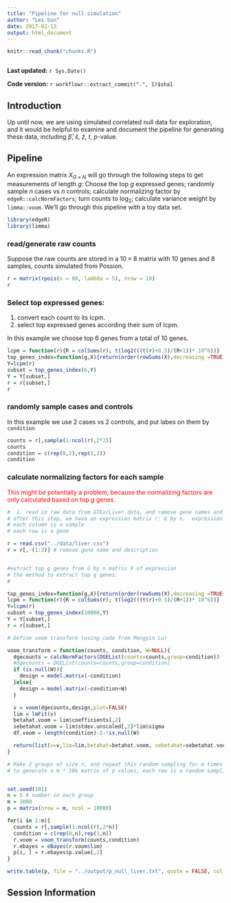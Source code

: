 ```yaml
---
title: "Pipeline for null simulation"
author: "Lei Sun"
date: 2017-02-13
output: html_document
---
```


```r
knitr::read_chunk("chunks.R")
```

```r
```

**Last updated:** `r Sys.Date()`

**Code version:** `r workflowr::extract_commit(".", 1)$sha1`

## Introduction

Up until now, we are using simulated correlated null data for exploration, and it would be helpful to examine and document the pipeline for generating these data, including $\hat\beta$, $\hat s$, $\hat z$, $t$, $p$-value.

## Pipeline

An expression matrix $X_{G \times N}$ will go through the following steps to get measurements of length $g$: Choose the top $g$ expressed genes; randomly sample $n$ cases vs $n$ controls; calculate normalizing factor by `edgeR::calcNormFactors`; turn counts to $\log_2$; calculate variance weight by `limma::voom`.  We'll go through this pipeline with a toy data set.

```r
library(edgeR)
library(limma)
```

### read/generate raw counts
Suppose the raw counts are stored in a $10 \times 8$ matrix with $10$ genes and $8$ samples, counts simulated from Possion.

```r
r = matrix(rpois(n = 80, lambda = 5), nrow = 10)
r
```

### Select top expressed genes:
1. convert each count to its lcpm.
2. select top expressed genes according their sum of lcpm.

In this example we choose top $6$ genes from a total of $10$ genes.

```r
lcpm = function(r){R = colSums(r); t(log2(((t(r)+0.5)/(R+1))* 10^6))}
top_genes_index=function(g,X){return(order(rowSums(X),decreasing =TRUE)[1:g])}
Y=lcpm(r)
subset = top_genes_index(6,Y)
Y = Y[subset,]
r = r[subset,]
r
```

### randomly sample cases and controls
In this example we use 2 cases vs 2 controls, and put labes on them by `condition`

```r
counts = r[,sample(1:ncol(r),2*2)]
counts
condition = c(rep(0,2),rep(1,2))
condition
```

### calculate normalizing factors for each sample
<span style="color:red">This might be potentially a problem, because the normalizing factors are only calculated based on top $g$ genes.</span>


```r
#  1. read in raw data from GTEx/Liver data, and remove gene names and sample indicators.
# after this step, we have an expression matrix r: G by n.  expression in integers.
# each column is a sample
# each row is a gene

r = read.csv("../data/liver.csv")
r = r[,-(1:2)] # remove gene name and description


#extract top g genes from G by n matrix X of expression
# the method to extract top g genes:
# 

top_genes_index=function(g,X){return(order(rowSums(X),decreasing =TRUE)[1:g])}
lcpm = function(r){R = colSums(r); t(log2(((t(r)+0.5)/(R+1))* 10^6))}
Y=lcpm(r)
subset = top_genes_index(10000,Y)
Y = Y[subset,]
r = r[subset,]

# Define voom transform (using code from Mengyin Lu)

voom_transform = function(counts, condition, W=NULL){
  dgecounts = calcNormFactors(DGEList(counts=counts,group=condition))
  #dgecounts = DGEList(counts=counts,group=condition)
  if (is.null(W)){
    design = model.matrix(~condition)
  }else{
    design = model.matrix(~condition+W)
  }

  v = voom(dgecounts,design,plot=FALSE)
  lim = lmFit(v)
  betahat.voom = lim$coefficients[,2]
  sebetahat.voom = lim$stdev.unscaled[,2]*lim$sigma
  df.voom = length(condition)-2-!is.null(W)

  return(list(v=v,lim=lim,betahat=betahat.voom, sebetahat=sebetahat.voom, df=df.voom, v=v))
}

# Make 2 groups of size n, and repeat this random sampling for m times
# to generate a m * 10k matrix of p values, each row is a random sampling of 10k null genes.


set.seed(101)
n = 5 # number in each group
m = 1000
p = matrix(nrow = m, ncol = 10000)

for(i in 1:m){
  counts = r[,sample(1:ncol(r),2*n)]
  condition = c(rep(0,n),rep(1,n))
  r.voom = voom_transform(counts,condition)
  r.ebayes = eBayes(r.voom$lim)
  p[i, ] = r.ebayes$p.value[,2]
}

write.table(p, file = "../output/p_null_liver.txt", quote = FALSE, col.names = FALSE, row.names = FALSE)

```


## Session Information

```r
```
